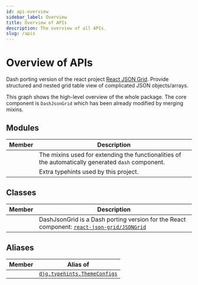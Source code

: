 ```yaml
---
id: api-overview
sidebar_label: Overview
title: Overview of APIs
description: The overview of all APIs.
slug: /apis
---
```




# Overview of APIs

<APITopBar type="package" source="__init__.py" />

Dash porting version of the react project
[React JSON Grid<IconExternalLink/>][git-react-json-grid]. Provide structured and
nested grid table view of complicated JSON objects/arrays.

<div className="mb-default">
  <ThemedImage
    alt="Docusaurus themed image"
    sources={{
      light: useBaseUrl("/img/overview-light.svg"),
      dark: useBaseUrl("/img/overview-dark.svg"),
    }}
  />
</div>

This graph shows the high-level overview of the whole package. The core component is
`DashJsonGrid` which has been already modified by merging mixins.

## Modules

|                                           Member                                           | <center>Description</center>                                                                       |
| :----------------------------------------------------------------------------------------: | :------------------------------------------------------------------------------------------------- |
|    [<IconObjType type="module" hasText={true} text="mixins"/>](./apis/mixins/index.mdx)    | The mixins used for extending the functionalities of the automatically generated `dash` component. |
| [<IconObjType type="module" hasText={true} text="typehints"/>](./apis/typehints/index.mdx) | Extra typehints used by this project.                                                              |

## Classes

|                                          Member                                           | <center>Description</center>                                                                                                   |
| :---------------------------------------------------------------------------------------: | :----------------------------------------------------------------------------------------------------------------------------- |
| [<IconObjType type="class" hasText={true} text="DashJsonGrid"/>](./apis/DashJsonGrid.mdx) | DashJsonGrid is a Dash porting version for the React component: [`react-json-grid/JSONGrid`<IconExternalLink/>][link-jsongrid] |

## Aliases

|                            Member                             | <center>Alias of</center>                                         |
| :-----------------------------------------------------------: | :---------------------------------------------------------------- |
| <IconObjType type="type" hasText={true} text="ThemeConfigs"/> | [`djg.typehints.ThemeConfigs`](./apis/typehints/ThemeConfigs.mdx) |

[git-react-json-grid]: https://github.com/RedHeadphone/react-json-grid
[link-jsongrid]: https://github.com/RedHeadphone/react-json-grid?tab=readme-ov-file#props
